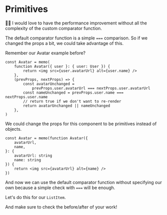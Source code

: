 # Primitives

👨‍💼 I would love to have the performance improvement without all the complexity
of the custom comparator function.

The default comparator function is a simple `===` comparison. So if we changed
the props a bit, we could take advantage of this.

Remember our Avatar example before?

```tsx
const Avatar = memo(
	function Avatar({ user }: { user: User }) {
		return <img src={user.avatarUrl} alt={user.name} />
	},
	(prevProps, nextProps) => {
		const avatarUnchanged =
			prevProps.user.avatarUrl === nextProps.user.avatarUrl
		const nameUnchanged = prevProps.user.name === nextProps.user.name
		// return true if we don't want to re-render
		return avatarUnchanged || nameUnchanged
	},
)
```

We could change the props for this component to be primitives instead of objects.

```tsx
const Avatar = memo(function Avatar({
	avatarUrl,
	name,
}: {
	avatarUrl: string
	name: string
}) {
	return <img src={avatarUrl} alt={name} />
})
```

And now we can use the default comparator function without specifying our own
because a simple check with `===` will be enough.

Let's do this for our `ListItem`.

And make sure to check the before/after of your work!
